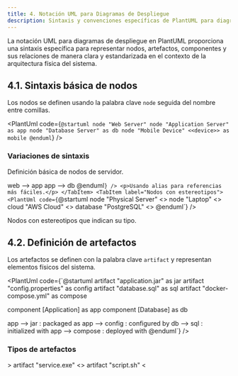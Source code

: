 ```yaml
---
title: 4. Notación UML para Diagramas de Despliegue
description: Sintaxis y convenciones específicas de PlantUML para diagramas de despliegue
---
```




La notación UML para diagramas de despliegue en PlantUML proporciona una sintaxis específica para representar nodos, artefactos, componentes y sus relaciones de manera clara y estandarizada en el contexto de la arquitectura física del sistema.

## 4.1. Sintaxis básica de nodos

Los nodos se definen usando la palabra clave `node` seguida del nombre entre comillas.

<PlantUml code={`@startuml
node "Web Server"
node "Application Server" as app
node "Database Server" as db
node "Mobile Device" <<device>> as mobile
@enduml`} />

### Variaciones de sintaxis

<Tabs>
  <TabItem label="Nodos básicos">
    <PlantUml code={`@startuml
node "Production Server"
node "Development Server"
node "Testing Server"
@enduml`} />
    <p>Definición básica de nodos de servidor.</p>
  </TabItem>
  <TabItem label="Nodos con alias">
    <PlantUml code={`@startuml
node "Web Server" as web
node "App Server" as app
node "DB Server" as db

web --> app
app --> db
@enduml`} />
    <p>Usando alias para referencias más fáciles.</p>
  </TabItem>
  <TabItem label="Nodos con estereotipos">
    <PlantUml code={`@startuml
node "Physical Server" <<server>>
node "Laptop" <<client>>
cloud "AWS Cloud" <<cloud>>
database "PostgreSQL" <<database>>
@enduml`} />
    <p>Nodos con estereotipos que indican su tipo.</p>
  </TabItem>
</Tabs>

## 4.2. Definición de artefactos

Los artefactos se definen con la palabra clave `artifact` y representan elementos físicos del sistema.

<PlantUml code={`@startuml
artifact "application.jar" as jar
artifact "config.properties" as config
artifact "database.sql" as sql
artifact "docker-compose.yml" as compose

component [Application] as app
component [Database] as db

app --> jar : packaged as
app --> config : configured by
db --> sql : initialized with
app --> compose : deployed with
@enduml`} />

### Tipos de artefactos

<Tabs>
  <TabItem label="Archivos ejecutables">
    <PlantUml code={`@startuml
artifact "app.jar" <<executable>>
artifact "service.exe" <<executable>>
artifact "script.sh" <<script>>
artifact "app.war" <<web-archive>>
@enduml`} />
    <p>Artefactos que pueden ejecutarse directamente.</p>
  </TabItem>
  <TabItem label="Archivos de configuración">
    <PlantUml code={`@startuml
artifact "application.yml" <<config>>
artifact "nginx.conf" <<config>>
artifact "Dockerfile" <<config>>
artifact "k8s-manifest.yaml" <<config>>
@enduml`} />
    <p>Archivos de configuración del sistema.</p>
  </TabItem>
  <TabItem label="Archivos de datos">
    <PlantUml code={`@startuml
artifact "schema.sql" <<data>>
artifact "backup.dump" <<backup>>
artifact "static-files.zip" <<resources>>
artifact "ssl-cert.pem" <<certificate>>
@enduml`} />
    <p>Archivos de datos y recursos del sistema.</p>
  </TabItem>
</Tabs>

## 4.3. Componentes en nodos

Los componentes se pueden desplegar dentro de nodos usando la sintaxis de contenimiento.

<PlantUml code={`@startuml
node "Application Server" {
  component [Web Service] as web
  component [Business Logic] as logic
  component [Data Access] as data
  artifact "app.jar"
  artifact "config.yml"
}

node "Database Server" {
  database "PostgreSQL" as db
  component [Backup Service] as backup
  artifact "schema.sql"
}

web --> logic : calls
logic --> data : uses
data --> db : queries
backup --> db : backs up
@enduml`} />

### Organización de componentes

<Tabs>
  <TabItem label="Servidor de aplicación">
    <PlantUml code={`@startuml
node "App Server" {
  component [Spring Boot]
  component [Tomcat]
  component [JVM]
  artifact "application.jar"
  artifact "server.xml"
}
@enduml`} />
    <p>Componentes típicos en un servidor de aplicación Java.</p>
  </TabItem>
  <TabItem label="Servidor web">
    <PlantUml code={`@startuml
node "Web Server" {
  component [Nginx]
  component [SSL Module]
  artifact "nginx.conf"
  artifact "ssl.cert"
  artifact "static-files"
}
@enduml`} />
    <p>Componentes de un servidor web con SSL.</p>
  </TabItem>
  <TabItem label="Contenedor Docker">
    <PlantUml code={`@startuml
node "Docker Container" <<container>> {
  component [Node.js App]
  component [PM2]
  artifact "package.json"
  artifact "Dockerfile"
}
@enduml`} />
    <p>Aplicación Node.js en contenedor Docker.</p>
  </TabItem>
</Tabs>

## 4.4. Especificaciones de despliegue

Las especificaciones de despliegue definen parámetros y configuraciones para el despliegue.

<PlantUml code={`@startuml
node "Production Server" {
  component [Application]
  artifact "app.jar"
  
  note as JVMSettings
    JVM Settings:
    - Xmx: 4096m
    - Xms: 2048m
    - profile: production
    - port: 8080
  end note
}

node "Database Server" {
  database "PostgreSQL"
  
  note as DBConfig
    DB Configuration:
    - max_connections: 200
    - shared_buffers: 512MB
    - port: 5432
    - ssl: on
  end note
}
@enduml`} />

## 4.5. Conexiones y protocolos

Las conexiones entre nodos se especifican con diferentes protocolos y puertos.

<PlantUml code={`@startuml
node "Client" as client
node "Load Balancer" as lb
node "Web Server 1" as web1
node "Web Server 2" as web2
node "Database" as db
node "Cache" as cache

client --> lb : HTTPS/443
lb --> web1 : HTTP/80
lb --> web2 : HTTP/80
web1 --> db : JDBC/5432
web2 --> db : JDBC/5432
web1 --> cache : Redis/6379
web2 --> cache : Redis/6379

note right of client : Cliente con navegador web
note right of lb : Balanceador con SSL termination
note bottom of db : Base de datos con pool de conexiones
@enduml`} />

### Tipos de conexiones

<Tabs>
  <TabItem label="Protocolos web">
    <PlantUml code={`@startuml
node "Browser" as browser
node "Web Server" as web
node "API Server" as api

browser --> web : HTTPS/443
web --> api : HTTP/8080
browser --> api : WebSocket/8081
@enduml`} />
    <p>Conexiones HTTP, HTTPS y WebSocket.</p>
  </TabItem>
  <TabItem label="Protocolos de base de datos">
    <PlantUml code={`@startuml
node "App Server" as app
node "PostgreSQL" as pg
node "MongoDB" as mongo
node "Redis" as redis

app --> pg : JDBC/5432
app --> mongo : MongoDB/27017
app --> redis : Redis/6379
@enduml`} />
    <p>Conexiones a diferentes tipos de bases de datos.</p>
  </TabItem>
  <TabItem label="Protocolos de microservicios">
    <PlantUml code={`@startuml
node "Service A" as svcA
node "Service B" as svcB
node "Message Queue" as mq

svcA --> svcB : gRPC/50051
svcA --> mq : AMQP/5672
svcB --> mq : STOMP/61613
@enduml`} />
    <p>Comunicación entre microservicios.</p>
  </TabItem>
</Tabs>

## 4.6. Dispositivos y procesadores

Los dispositivos representan hardware físico con capacidades específicas.

<PlantUml code={`@startuml
node "Web Server" <<server>> {
  component "Intel Xeon E5" <<processor>>
  component "32GB DDR4" <<memory>>
  component "1TB NVMe SSD" <<storage>>
  component "10Gbps Ethernet" <<network>>
}

node "Database Server" <<server>> {
  component "AMD EPYC 7742" <<processor>>
  component "128GB DDR4" <<memory>>
  component "4TB NVMe RAID" <<storage>>
  component "25Gbps Ethernet" <<network>>
}

node "Load Balancer" <<appliance>> {
  component "ARM Cortex-A78" <<processor>>
  component "16GB DDR4" <<memory>>
  component "Dual 10Gbps" <<network>>
}

"Web Server" --> "Database Server" : Gigabit Ethernet
"Load Balancer" --> "Web Server" : Gigabit Ethernet
@enduml`} />

## 4.7. Agrupación con paquetes

Los paquetes organizan nodos relacionados por ubicación, función o seguridad.

<PlantUml code={`@startuml
package "DMZ Network" {
  node "Load Balancer" {
    component [HAProxy]
  }
  node "Web Server 1" {
    component [Nginx]
  }
  node "Web Server 2" {
    component [Nginx]
  }
}

package "Internal Network" {
  node "App Server 1" {
    component [Spring Boot]
  }
  node "App Server 2" {
    component [Spring Boot]
  }
}

package "Database Network" {
  node "Primary DB" {
    database "PostgreSQL Master"
  }
  node "Replica DB" {
    database "PostgreSQL Slave"
  }
}

"Load Balancer" --> "Web Server 1"
"Load Balancer" --> "Web Server 2"
"Web Server 1" --> "App Server 1"
"Web Server 2" --> "App Server 2"
"App Server 1" --> "Primary DB"
"App Server 2" --> "Primary DB"
"Primary DB" --> "Replica DB" : Replication
@enduml`} />

### Tipos de agrupación

<Tabs>
  <TabItem label="Por ubicación física">
    <PlantUml code={`@startuml
package "Data Center 1" {
  node "Server Rack A"
  node "Server Rack B"
}

package "Data Center 2" {
  node "Server Rack C"
  node "Server Rack D"
}
@enduml`} />
    <p>Agrupación por ubicación geográfica.</p>
  </TabItem>
  <TabItem label="Por función">
    <PlantUml code={`@startuml
package "Web Tier" {
  node "Web Server 1"
  node "Web Server 2"
}

package "Application Tier" {
  node "App Server 1"
  node "App Server 2"
}

package "Data Tier" {
  node "Database Server"
  node "Cache Server"
}
@enduml`} />
    <p>Agrupación por capas arquitecturales.</p>
  </TabItem>
  <TabItem label="Por seguridad">
    <PlantUml code={`@startuml
package "Public Zone" {
  node "Load Balancer"
}

package "DMZ" {
  node "Web Servers"
}

package "Private Zone" {
  node "App Servers"
  node "Databases"
}
@enduml`} />
    <p>Agrupación por zonas de seguridad.</p>
  </TabItem>
</Tabs>

## 4.8. Notas y documentación

Las notas proporcionan información adicional sobre configuraciones y decisiones de despliegue.

<PlantUml code={`@startuml
node "Production Server" {
  component [Application]
  artifact "app.jar"
}

node "Database Server" {
  database "PostgreSQL"
}

node "Monitoring Server" {
  component [Prometheus]
  component [Grafana]
}

[Application] --> [PostgreSQL] : JDBC
[Prometheus] --> [Application] : Metrics
[Grafana] --> [Prometheus] : Queries

note right of "Production Server" : Servidor con Java 11 y 8GB RAM
note bottom of "Database Server" : PostgreSQL 13 con replicación automática
note left of "Monitoring Server" : Stack de monitoreo con alertas 24/7

note top : Arquitectura de producción con monitoreo integrado

note as CONFIG
  Configuración de despliegue:
  - SSL habilitado en todos los endpoints
  - Backup automático cada 6 horas
  - Logs centralizados en ELK Stack
  - Auto-scaling basado en CPU y memoria
end note

"Production Server" .. CONFIG
@enduml`} />

## 4.9. Ejemplo completo con notación avanzada

<PlantUml code={`@startuml
!theme aws-orange

title Sistema de E-commerce - Arquitectura de Despliegue

package "AWS Cloud Infrastructure" {
  
  package "Public Subnet" #lightblue {
    node "Application Load Balancer" <<aws-alb>> {
      component [ALB Controller]
      artifact "ssl-certificate.pem" <<certificate>>
    }
    
    node "NAT Gateway" <<aws-nat>> {
      component [NAT Service]
    }
  }
  
  package "Private Subnet - Web Tier" #lightgreen {
    node "Web Server 1" <<ec2-instance>> {
      component [Nginx] <<web-server>>
      component [CloudWatch Agent] <<monitoring>>
      artifact "nginx.conf" <<config>>
    }
    
    node "Web Server 2" <<ec2-instance>> {
      component [Nginx] <<web-server>>
      component [CloudWatch Agent] <<monitoring>>
      artifact "nginx.conf" <<config>>
    }
  }
  
  package "Private Subnet - App Tier" #lightyellow {
    node "App Server 1" <<ecs-container>> {
      component [Spring Boot API] <<microservice>>
      component [User Service] <<microservice>>
      artifact "application.jar" <<executable>>
      artifact "application.yml" <<config>>
    }
    
    node "App Server 2" <<ecs-container>> {
      component [Spring Boot API] <<microservice>>
      component [Order Service] <<microservice>>
      artifact "application.jar" <<executable>>
      artifact "application.yml" <<config>>
    }
  }
  
  package "Private Subnet - Data Tier" #lightcoral {
    node "RDS Primary" <<aws-rds>> {
      database "PostgreSQL 13" <<primary-db>>
      component [Automated Backup] <<backup-service>>
    }
    
    node "RDS Read Replica" <<aws-rds>> {
      database "PostgreSQL 13" <<replica-db>>
    }
    
    node "ElastiCache" <<aws-elasticache>> {
      component [Redis Cluster] <<cache>>
      artifact "redis.conf" <<config>>
    }
  }
}

package "External Services" #lightsalmon {
  cloud "Stripe API" <<external-service>> {
    component [Payment Gateway] <<api>>
  }
  
  cloud "SendGrid" <<external-service>> {
    component [Email Service] <<api>>
  }
}

' Conexiones principales
[ALB Controller] --> [Nginx] : HTTPS/443
[Nginx] --> [Spring Boot API] : HTTP/8080
[Spring Boot API] --> [PostgreSQL 13] : JDBC/5432
[PostgreSQL 13] --> [PostgreSQL 13] : Async Replication
[Spring Boot API] --> [Redis Cluster] : Redis/6379
[Order Service] --> [Payment Gateway] : HTTPS/443
[User Service] --> [Email Service] : HTTPS/443

' Especificaciones de despliegue
note as WebServerConfig
  Web Server Config:
  - instance_type: t3.medium
  - cpu_cores: 2
  - memory: 4GB
  - storage: 20GB SSD
end note

note as AppServerConfig
  App Server Config:
  - container_cpu: 1024
  - container_memory: 2048MB
  - desired_count: 2
  - max_capacity: 10
end note

note as DatabaseConfig
  Database Config:
  - instance_class: db.r5.large
  - allocated_storage: 100GB
  - backup_retention: 7 days
  - multi_az: true
end note

note right of [ALB Controller] : Load balancer con SSL termination y WAF
note bottom of [Redis Cluster] : Cache distribuido para sesiones y datos frecuentes
note right of [PostgreSQL 13] : Base de datos principal con backup automático

note as ARCHITECTURE
  Arquitectura de microservicios en AWS:
  - Auto Scaling Groups para alta disponibilidad
  - Multi-AZ deployment para redundancia
  - CloudWatch para monitoreo y alertas
  - VPC con subnets públicas y privadas
  - Security Groups para control de acceso
end note

ARCHITECTURE .. [ALB Controller]
@enduml`} />

<Aside type="tip">
  La notación UML en PlantUML para diagramas de despliegue es muy flexible y permite representar desde arquitecturas simples hasta infraestructuras complejas en la nube.
</Aside>

## 4.10. Mejores prácticas de notación

### Recomendaciones generales

<Steps>
1. **Consistencia**: Usa la misma notación para elementos similares
2. **Claridad**: Especifica protocolos y puertos en las conexiones
3. **Documentación**: Usa notas para explicar decisiones de arquitectura
4. **Agrupación**: Organiza nodos por función, ubicación o seguridad
5. **Estereotipos**: Usa estereotipos para indicar tipos de nodos y servicios
</Steps>

<Tabs>
  <TabItem label="✅ Buenas prácticas">
    <PlantUml code={`@startuml
' Usar estereotipos consistentes
node "Web Server" <<server>> {
  component [Nginx] <<web-server>>
  artifact "nginx.conf" <<config>>
}

node "Database" <<database>> {
  database "PostgreSQL" <<primary-db>>
}

' Especificar protocolos y puertos
[Nginx] --> [PostgreSQL] : JDBC/5432

' Documentar configuraciones importantes
note right of "Web Server" : Servidor con SSL habilitado y compresión gzip
@enduml`} />
    <p>Uso consistente de estereotipos, especificación de protocolos y documentación.</p>
  </TabItem>
  <TabItem label="❌ Malas prácticas">
    <PlantUml code={`@startuml
' Nombres inconsistentes y sin estereotipos
node "srv1"
node "database_server_production"
node "app"

' Sin especificación de protocolos
srv1 --> database_server_production
app --> srv1
@enduml`} />
    <p>Nombres inconsistentes, falta de estereotipos y documentación.</p>
  </TabItem>
</Tabs>

La notación UML para diagramas de despliegue en PlantUML ofrece gran flexibilidad para representar infraestructuras desde simples hasta complejas. La clave está en mantener consistencia y proporcionar suficiente detalle para que el diagrama sea útil para la planificación y documentación del despliegue.

